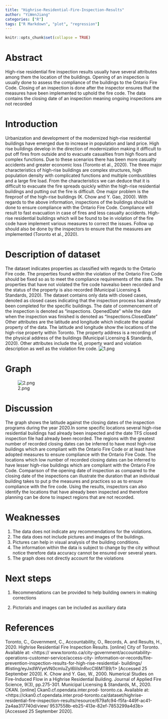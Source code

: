 ```yaml
---
title: "Highrise-Residential-Fire-Inspection-Results"
author: "YiWenJiang"
categories: ["R"]
tags: ["R Markdown", "plot", "regression"]
---
```


```r
knitr::opts_chunk$set(collapse = TRUE)
```
# Abstract
High-rise residential fire inspection results usually have several attributes among them the location of the buildings. Opening of an inspection is usually done to assess the compliance of the buildings to the Ontario Fire Code. Closing of an inspection is done after the inspector ensures that the measures have been implemented to uphold the fire code. The data contains the closing date of an inspection meaning ongoing inspections are not recorded



# Introduction


Urbanization and development of the modernized high-rise residential buildings have emerged due to increase in population and land price. High rise buildings develop in the direction of modernization making it difficult to put off fires from outside and to evacuate casualties from high floors and complex functions. Due to these scenarios there has been more casualty accidents and greater economic loss (Toronto et al., 2020).
The three major characteristics of high-rise buildings are complex structures, high population density with complicated functions and multiple combustibles and a large fire load. From the characteristics we can deduce that it is difficult to evacuate the fire spreads quickly within the high-rise residential buildings and putting out the fire is difficult. One major problem is the fireproof of the high-rise buildings (K. Chow and Y. Gao, 2000).
With regards to the above information, inspections of the buildings should be done to ensure compliance with the Ontario Fire Code. Compliance will result to fast evacuation in case of fires and less casualty accidents. High-rise residential buildings which will be found to be in violation of the fire code have implement various measures to correct the issues. Follow up should also be done by the inspectors to ensure that the measures are implemented (Toronto et al., 2020).

# Description of dataset


The dataset indicates properties as classified with regards to the Ontario Fire code.
The properties found within the violation of the Ontario Fire Code should be fixed so as to meet the compliance requirements of the state. The properties that have not violated the fire code havealso been recorded and the status of the property is also recorded (Municipal Licensing & Standards, 2020).
The dataset contains only data with closed cases, denoted as closed cases indicating that the inspection process has already been completed for the specific buildings. The date of commencement of the inspection is denoted as “inspections. OpenedDate” while the date when the inspection was finished is denoted as “Inspections.ClosedDate”
Other attributes are the latitude and longitude which indicate the spatial property of the data. The latitude and longitude show the locations of the high-rise property within Toronto. The property address is a recording of the physical address of the buildings (Municipal Licensing & Standards, 2020).
Other attributes include the id, property ward and violation description as well as the violation fire code.
![1.png](https://raw.githubusercontent.com/JennyJiang0506/image/master/1.png)


# Graph

![2.png](https://raw.githubusercontent.com/JennyJiang0506/image/master/2.png)

# Discussion

The graph shows the latitude against the closing dates of the inspection programs during the year 2020.In some specific locations several high-rise residential buildings had already been inspected and the date TFS closed inspection file had already been recorded.
The regions with the greatest number of recorded closing dates can be inferred to have most high-rise buildings which are compliant with the Ontario Fire Code or at least have adopted measures to ensure compliance with the Ontario Fire Code. The locations which low number of recorded closing dates can be inferred to have lesser high-rise buildings which are compliant with the Ontario Fire Code.
Comparison of the opening date of inspection as compared to the closing date of the inspections
can illustrate the duration that an individual building takes to put p the measures and practices so as to ensure compliance with the fire code.
Using the results, inspectors can also identify the locations that have already been inspected and therefore planning can be done to inspect regions that are not recorded.


# Weaknesses


1. The data does not indicate any recommendations for the violations.
2. The data does not include pictures and images of the buildings.
3. Pictures can help in visual analysis of the building conditions.
4. The information within the data is subject to change by the city without notice therefore data accuracy cannot be ensured over several years.
5. The graph does not directly account for the violations


# Next steps

1. Recommendations can be provided to help building owners in making corrections 
 
2. Pictorials and images can be included as auxiliary data 


# References


Toronto, C., Government, C., Accountability, O., Records, A. and Results, H., 2020. Highrise Residential Fire Inspection Results. [online] City of Toronto. Available at: <https:// www.toronto.ca/city-government/accountability-operations-customer-service/access-city- information-or-records/fire-prevention-inspection-results-for-high-rise-residential- buildings/ #listing/eyJxdWVyeVN0cmluZyI6IiIsInRvcCI6MTB9/1> [Accessed 25 September 2020].
K. Chow and Y. Gao, W., 2000. Numerical Studies on Fire-Induced Flow in a Highrise Residential Building. Journal of Applied Fire Science, 9(3), pp.275-301.
Municipal Licensing & Standards, M., 2020. CKAN. [online] Ckan0.cf.opendata.inter.prod- toronto.ca. Available at: <https://ckan0.cf.opendata.inter.prod-toronto.ca/dataset/highrise- residential-fire-inspection-results/resource/679afc94-f5fa-449f-ac41-2a4aa317740d/view/ 9537558b-eb25-413e-82ef-7853299a4d3b> [Accessed 25 September 2020].




